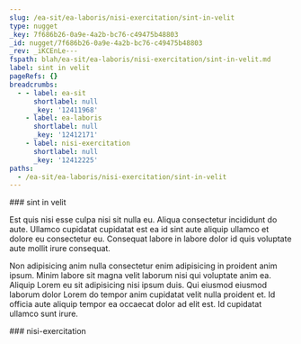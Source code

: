 ```yaml
---
slug: /ea-sit/ea-laboris/nisi-exercitation/sint-in-velit
type: nugget
_key: 7f686b26-0a9e-4a2b-bc76-c49475b48803
_id: nugget/7f686b26-0a9e-4a2b-bc76-c49475b48803
_rev: _iKCEnLe---
fspath: blah/ea-sit/ea-laboris/nisi-exercitation/sint-in-velit.md
label: sint in velit
pageRefs: {}
breadcrumbs:
  - - label: ea-sit
      shortlabel: null
      _key: '12411968'
    - label: ea-laboris
      shortlabel: null
      _key: '12412171'
    - label: nisi-exercitation
      shortlabel: null
      _key: '12412225'
paths:
  - /ea-sit/ea-laboris/nisi-exercitation/sint-in-velit
---
```


<NuggetArea>
<Nugget slug="/ea-sit/ea-laboris/nisi-exercitation/sint-in-velit" type="nugget" _key="7f686b26-0a9e-4a2b-bc76-c49475b48803" _id="nugget/7f686b26-0a9e-4a2b-bc76-c49475b48803" _rev="_iKCEnLe---" fspath="blah/ea-sit/ea-laboris/nisi-exercitation/sint-in-velit.md" label="sint in velit" paths="/ea-sit/ea-laboris/nisi-exercitation/sint-in-velit">
<NuggetBody>
### sint in velit

Est quis nisi esse culpa nisi sit nulla eu. Aliqua consectetur incididunt do aute. Ullamco cupidatat cupidatat est ea id sint aute aliquip ullamco et dolore eu consectetur eu. Consequat labore in labore dolor id quis voluptate aute mollit irure consequat.

Non adipisicing anim nulla consectetur enim adipisicing in proident anim ipsum. Minim labore sit magna velit laborum nisi qui voluptate anim ea. Aliquip Lorem eu sit adipisicing nisi ipsum duis. Qui eiusmod eiusmod laborum dolor Lorem do tempor anim cupidatat velit nulla proident et. Id officia aute aliquip tempor ea occaecat dolor ad elit est. Id cupidatat ullamco sunt irure.

</NuggetBody>
<Breadcrumbs>
<Crumbs>
<Crumb _key="12411968" label="ea-sit" /><Crumb _key="12412171" label="ea-laboris" /><Crumb _key="12412225" label="nisi-exercitation" />
</Crumbs>
</Breadcrumbs>
</Nugget>

<NuggetsInbound>
</NuggetsInbound>
<NuggetsOutbound>
</NuggetsOutbound>
</NuggetArea>
<PassagesInbound>
<Passage direction="inbound" type="passage" _key="12412225" _id="passage/12412225" _rev="_iKCEnLa---" label="nisi-exercitation" passage="nisi-exercitation" fspath="blah/ea-sit/ea-laboris/nisi-exercitation" paths="/ea-sit/ea-laboris/nisi-exercitation" slug="/ea-sit/ea-laboris/nisi-exercitation">
<NuggetBody>
### nisi-exercitation

</NuggetBody>
<Breadcrumbs>
<Crumbs>
<Crumb _key="12411968" label="ea-sit" /><Crumb _key="12412171" label="ea-laboris" />
</Crumbs>
</Breadcrumbs>
</Passage>

</PassagesInbound>
<PassagesOutbound>
</PassagesOutbound>